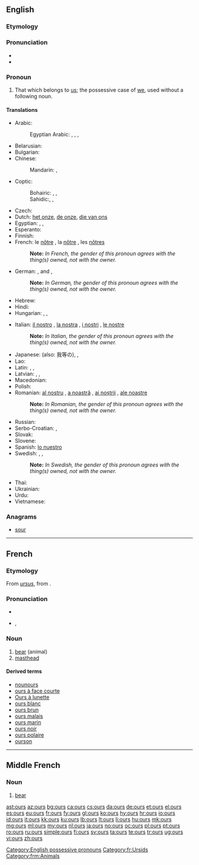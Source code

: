 ==English==

===Etymology===
{{suffix|our|'s}}

===Pronunciation===
* {{audio|en-us-ours.ogg|Audio (US)}}
* {{rhymes|aʊə(r)z}}

===Pronoun===
{{en-pron|desc=possessive pronoun}}

# That which belongs to [[us]]; the possessive case of [[we]], used without a following noun.

====Translations====
{{trans-top|that which belongs to us}}
* Arabic: {{t-|ar|لنا|m|tr=lana|sc=Arab}}
*: Egyptian Arabic: {{tø|arz|لينا|tr=lina|sc=Arab}}, {{tø|arz|بتعنا|m|tr=betaʕna|sc=Arab}}, {{tø|arz|بتاعتنا|f|tr=betaʕetna|sc=Arab}}, {{tø|arz|بتوعنا|p|tr=betuʕna|sc=Arab}}
* Belarusian: {{t-|be|наш|tr=naš}}
* Bulgarian: {{t+|bg|наш|tr=naš}}
* Chinese:
*: Mandarin: {{t-|cmn|我們|alt=我們的|sc=Hani}},  {{t-|cmn|我们|alt=我们的|tr=wǒmen-de|sc=Hani}}
* Coptic:
*: Bohairic: {{tø|cop|ⲫⲱⲛ|m|tr=phōn}}, {{tø|cop|ⲑⲱⲛ|f|tr=θōn}}, {{tø|cop|ⲛⲟⲩⲛ|p|tr=nwn}}
*: Sahidic:{{tø|cop|ⲡⲱⲛ|m|tr=pōn}}, {{tø|cop|ⲧⲱⲛ|f|tr=tōn}}, {{tø|cop|ⲛⲟⲩⲛ|p|tr=nwn}}
* Czech: {{t+|cs|náš|m}}
* Dutch: [[het onze]], [[de onze]], [[die van ons]]
* Egyptian: {{tø|egy|𓅮𓇌𓈖𓏥|m|tr=payn}}, {{tø|egy|𓏏𓇌𓈖𓏥|f|tr=tayn}}, {{tø|egy|𓈖𓄿𓇌𓈖𓏥|p|tr=nayn}}
* Esperanto: {{t-|eo|la nia}}
* Finnish: {{t+|fi|meidän}}
* French: le [[nôtre]] {{m|s}}, la [[nôtre]] {{f|s}}, les [[nôtres]] {{m|f|p}}
*: '''Note: ''' ''In French, the gender of this pronoun agrees with the thing(s) owned, not with the owner.''
* German: {{t+|de|unserer}} {{m|s}}, {{t+|de|unsere}} {{p}} and {{f|s}}, {{t+|de|unseres}} {{n|s}}
*: '''Note: ''' ''In German, the gender of this pronoun agrees with the thing(s) owned, not with the owner.''
* Hebrew: {{t-|he|שלנו|tr=shelánu|sc=Hebr}}
* Hindi: {{t-|hi|हमारा|tr=hamārā}}
* Hungarian: {{t+|hu|mienk}},  {{t+|hu|miénk}},  {{t-|hu|mieink}}
{{trans-mid}}
* Italian: [[il nostro]] {{m|s}}, [[la nostra]] {{f|s}}, [[i nostri]] {{m|p}}, [[le nostre]] {{f|p}}
*: '''Note: ''' ''In Italian, the gender of this pronoun agrees with the thing(s) owned, not with the owner.''
* Japanese: {{t-|ja|私たち|alt=私たちの|tr=わたしたちの, watashitachi-no}} (also: 我等の),  {{t-|ja|我ら|alt=我らの|tr=われらの, warera-no}},  {{t-|ja|我々|alt=我々の|tr=われわれの, wareware-no}}
* Lao: {{t-|lo|ຂອງພວກເຮົາ|tr=khööng phöök-hao|sc=Laoo}}
* Latin: {{t+|la|noster}}, {{t+|la|nostri}}, {{t-|la|nostrum}}
* Latvian: {{t-|lv|mūsu}}, {{t-|lv|mūsējs}}, {{t-|lv|mūsējais}}
* Macedonian: {{t-|mk|наш|tr=naš}}
* Polish: {{t+|pl|nasz|m|s}}
* Romanian: [[al nostru]] {{m}}, [[a noastră]] {{f}}, [[ai noștrii]] {{m|p}}, [[ale noastre]] {{f|p}}
*: '''Note: ''' ''In Romanian, the gender of this pronoun agrees with the thing(s) owned, not with the owner.''
* Russian: {{t+|ru|наш|tr=naš}}
* Serbo-Croatian: {{t-|sh|наш|sc=Cyrl}},  {{t-|sh|naš}}
* Slovak: {{t-|sk|náš}}
* Slovene: {{t+|sl|naš|alt=nàš}}
* Spanish: [[lo nuestro]]
* Swedish: {{t+|sv|vår|c|s}}, {{t+|sv|vårt|n|s}}, {{t+|sv|våra|p}}
*: '''Note: ''' ''In Swedish, the gender of this pronoun agrees with the thing(s) owned, not with the owner.''
* Thai: {{t-|th|ของเรา|tr=kŏng rao}}
* Ukrainian: {{t-|uk|наш|tr=naš}}
* Urdu: {{t-|ur|ہمارا|tr=hamārā}}
* Vietnamese: {{t-|vi|của chúng tôi}}
{{trans-bottom}}

===Anagrams===
* [[sour#English|sour]]

[[Category:English possessive pronouns]]

----

==French==

===Etymology===
From {{etyl|la|fr}} ''[[ursus]]'', from {{etyl|ine-pro|fr}} {{recons|h₂ŕ̥tḱos||bear|lang=ine-pro}}.

===Pronunciation===
* {{audio|Fr-ours.ogg|audio}}
* {{IPA|/uʁs/|lang=fr}}, {{X-SAMPA|/uRs/}}

===Noun===
{{fr-noun|m|pl=ours|f=ourse}}

# [[bear]] (animal)
# [[masthead]] {{gloss|list of a newspaper's main staff}}

====Derived terms====
* [[nounours]]
* [[ours à face courte]]
* [[Ours à lunette]]
* [[ours blanc]]
* [[ours brun]]
* [[ours malais]]
* [[ours marin]]
* [[ours noir]]
* [[ours polaire]]
* [[ourson]]

[[Category:fr:Ursids]]

----

==Middle French==

===Noun===
{{frm-noun|m|pl=ours|f=ourse}}

# [[bear]] {{gloss|mammal}}

[[Category:frm:Animals]]

[[ast:ours]]
[[az:ours]]
[[bg:ours]]
[[ca:ours]]
[[cs:ours]]
[[da:ours]]
[[de:ours]]
[[et:ours]]
[[el:ours]]
[[es:ours]]
[[eu:ours]]
[[fr:ours]]
[[fy:ours]]
[[gl:ours]]
[[ko:ours]]
[[hy:ours]]
[[hr:ours]]
[[io:ours]]
[[id:ours]]
[[it:ours]]
[[kk:ours]]
[[ku:ours]]
[[lb:ours]]
[[lt:ours]]
[[li:ours]]
[[hu:ours]]
[[mk:ours]]
[[mg:ours]]
[[ml:ours]]
[[my:ours]]
[[nl:ours]]
[[ja:ours]]
[[no:ours]]
[[oc:ours]]
[[pl:ours]]
[[pt:ours]]
[[ro:ours]]
[[ru:ours]]
[[simple:ours]]
[[fi:ours]]
[[sv:ours]]
[[ta:ours]]
[[te:ours]]
[[tr:ours]]
[[ug:ours]]
[[vi:ours]]
[[zh:ours]]